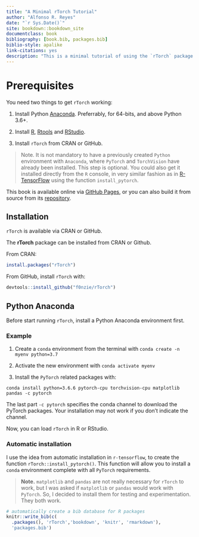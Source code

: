 ```yaml
--- 
title: "A Minimal rTorch Tutorial"
author: "Alfonso R. Reyes"
date: "`r Sys.Date()`"
site: bookdown::bookdown_site
documentclass: book
bibliography: [book.bib, packages.bib]
biblio-style: apalike
link-citations: yes
description: "This is a minimal tutorial of using the `rTorch` package to have fun while doing machine learning. This book was produced with `bookdown`."
---
```


# Prerequisites {-}

You need two things to get `rTorch` working:

1. Install Python [Anaconda](). Preferrably, for 64-bits, and above Python 3.6+.

2. Install [R](), [Rtools]() and [RStudio]().

3. Install `rTorch` from CRAN or GitHub.


> Note. It is not mandatory to have a previously created `Python` environment  with `Anaconda`, where `PyTorch` and `TorchVision` have already been installed. This step is optional. You could also get it installed directly from the `R` console, in very similar fashion as in [R-TensorFlow]() using the function `install_pytorch`.


This book is available online via [GitHub Pages](), or you can also build it from source from its [repository]().


## Installation {-}

`rTorch` is available via CRAN or GitHub.

The **rTorch** package can be installed from CRAN or Github.

From CRAN:

```r
install.packages("rTorch")
```


From GitHub, install `rTorch` with: 

```r
devtools::install_github("f0nzie/rTorch")
```


## Python Anaconda {-}
Before start running `rTorch`, install a Python Anaconda environment first. 

### Example {-}

1. Create a `conda` environment from the terminal with `conda create -n myenv python=3.7`

2. Activate the new environment with `conda activate myenv`

3. Install the `PyTorch` related packages with:  

`conda install python=3.6.6 pytorch-cpu torchvision-cpu matplotlib pandas -c pytorch`

The last part `-c pytorch` specifies the conda channel to download the PyTorch packages. Your installation may not work if you don't indicate the channel.


Now, you can load `rTorch` in R or RStudio.

### Automatic installation {-}
I use the idea from automatic installation in `r-tensorflow`, to create the function `rTorch::install_pytorch()`. This function will allow you to install a `conda` environment complete with all `PyTorch` requirements.


>**Note.** `matplotlib` and `pandas` are not really necessary for `rTorch` to work, but I was asked if `matplotlib` or `pandas` would work with `PyTorch`. So,  I decided to install them for testing and experimentation. They both work.


```r
# automatically create a bib database for R packages
knitr::write_bib(c(
  .packages(), 'rTorch','bookdown', 'knitr', 'rmarkdown'), 
  'packages.bib')
```
